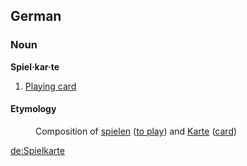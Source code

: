 ==German==

===Noun===
'''Spiel·kar·te'''

# [[Playing card]]

====Etymology====
: Composition of [[spielen]] ([[play|to play]]) and [[Karte]] ([[card]])

[[de:Spielkarte]]